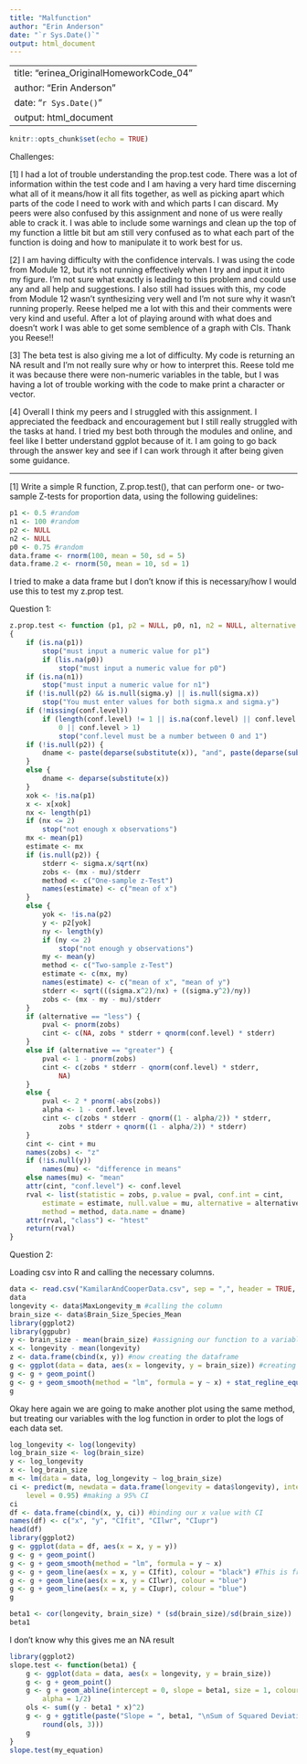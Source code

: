 ```yaml
---
title: "Malfunction"
author: "Erin Anderson"
date: "`r Sys.Date()`"
output: html_document
---
```

---
title: "erinea_OriginalHomeworkCode_04"
author: "Erin Anderson"
date: "`r Sys.Date()`"
output: html_document
---

```r
knitr::opts_chunk$set(echo = TRUE)
```
Challenges: 

[1] I had a lot of trouble understanding the prop.test code. There was a lot of information within the test code and I am having a very hard time discerning what all of it means/how it all fits together, as well as picking apart which parts of the code I need to work with and which parts I can discard. My peers were also confused by this assignment and none of us were really able to crack it. I was able to include some warnings and clean up the top of my function a little bit but am still very confused as to what each part of the function is doing and how to manipulate it to work best for us.

[2] I am having difficulty with the confidence intervals. I was using the code from Module 12, but it's not running effectively when I try and input it into my figure. I'm not sure what exactly is leading to this problem and could use any and all help and suggestions. I also still had issues with this, my code from Module 12 wasn't synthesizing very well and I'm not sure why it wasn't running properly. Reese helped me a lot with this and their comments were very kind and useful. After a lot of playing around with what does and doesn't work I was able to get some semblence of a graph with CIs. Thank you Reese!!

[3] The beta test is also giving me a lot of difficulty. My code is returning an NA result and I'm not really sure why or how to interpret this. Reese told me it was because there were non-numeric variables in the table, but I was having a lot of trouble working with the code to make print a character or vector. 

[4] Overall I think my peers and I struggled with this assignment. I appreciated the feedback and encouragement but I still really struggled with the tasks at hand. I tried my best both through the modules and online, and feel like I better understand ggplot because of it. I am going to go back through the answer key and see if I can work through it after being given some guidance.

---

[1] Write a simple R function, Z.prop.test(), that can perform one- or two-sample Z-tests for proportion data, using the following guidelines:

```r
p1 <- 0.5 #random
n1 <- 100 #random
p2 <- NULL
n2 <- NULL
p0 <- 0.75 #random
data.frame <- rnorm(100, mean = 50, sd = 5)
data.frame.2 <- rnorm(50, mean = 10, sd = 1)
```
I tried to make a data frame but I don't know if this is necessary/how I would use this to test my z.prop test. 

Question 1:
```r
z.prop.test <- function (p1, p2 = NULL, p0, n1, n2 = NULL, alternative = "two.sided", mu = 0, conf.level = 0.95) 
{
    if (is.na(p1)) 
        stop("must input a numeric value for p1")
        if (lis.na(p0)) 
            stop("must input a numeric value for p0")
    if (is.na(n1)) 
        stop("must input a numeric value for n1")
    if (!is.null(p2) && is.null(sigma.y) || is.null(sigma.x)) 
        stop("You must enter values for both sigma.x and sigma.y")
    if (!missing(conf.level)) 
        if (length(conf.level) != 1 || is.na(conf.level) || conf.level < 
            0 || conf.level > 1) 
            stop("conf.level must be a number between 0 and 1")
    if (!is.null(p2)) {
        dname <- paste(deparse(substitute(x)), "and", paste(deparse(substitute(p1))))
    }
    else {
        dname <- deparse(substitute(x))
    }
    xok <- !is.na(p1)
    x <- x[xok]
    nx <- length(p1)
    if (nx <= 2) 
        stop("not enough x observations")
    mx <- mean(p1)
    estimate <- mx
    if (is.null(p2)) {
        stderr <- sigma.x/sqrt(nx)
        zobs <- (mx - mu)/stderr
        method <- c("One-sample z-Test")
        names(estimate) <- c("mean of x")
    }
    else {
        yok <- !is.na(p2)
        y <- p2[yok]
        ny <- length(y)
        if (ny <= 2) 
            stop("not enough y observations")
        my <- mean(y)
        method <- c("Two-sample z-Test")
        estimate <- c(mx, my)
        names(estimate) <- c("mean of x", "mean of y")
        stderr <- sqrt(((sigma.x^2)/nx) + ((sigma.y^2)/ny))
        zobs <- (mx - my - mu)/stderr
    }
    if (alternative == "less") {
        pval <- pnorm(zobs)
        cint <- c(NA, zobs * stderr + qnorm(conf.level) * stderr)
    }
    else if (alternative == "greater") {
        pval <- 1 - pnorm(zobs)
        cint <- c(zobs * stderr - qnorm(conf.level) * stderr, 
            NA)
    }
    else {
        pval <- 2 * pnorm(-abs(zobs))
        alpha <- 1 - conf.level
        cint <- c(zobs * stderr - qnorm((1 - alpha/2)) * stderr, 
            zobs * stderr + qnorm((1 - alpha/2)) * stderr)
    }
    cint <- cint + mu
    names(zobs) <- "z"
    if (!is.null(y)) 
        names(mu) <- "difference in means"
    else names(mu) <- "mean"
    attr(cint, "conf.level") <- conf.level
    rval <- list(statistic = zobs, p.value = pval, conf.int = cint, 
        estimate = estimate, null.value = mu, alternative = alternative, 
        method = method, data.name = dname)
    attr(rval, "class") <- "htest"
    return(rval)
}
```

Question 2:

Loading csv into R and calling the necessary columns.
```r
data <- read.csv("KamilarAndCooperData.csv", sep = ",", header = TRUE, stringsAsFactors = FALSE) #importing the csv
data
longevity <- data$MaxLongevity_m #calling the column
brain_size <- data$Brain_Size_Species_Mean
library(ggplot2)
library(ggpubr)
y <- brain_size - mean(brain_size) #assigning our function to a variable per the module
x <- longevity - mean(longevity)
z <- data.frame(cbind(x, y)) #now creating the dataframe
g <- ggplot(data = data, aes(x = longevity, y = brain_size)) #creating the graph
g <- g + geom_point()
g <- g + geom_smooth(method = "lm", formula = y ~ x) + stat_regline_equation(label.x=30, label.y=310) + stat_cor(aes(label=..rr.label..), label.x=30, label.y=290)
g
```


Okay here again we are going to make another plot using the same method, but treating our variables with the log function in order to plot the logs of each data set.
```r
log_longevity <- log(longevity)
log_brain_size <- log(brain_size)
y <- log_longevity
x <- log_brain_size
m <- lm(data = data, log_longevity ~ log_brain_size)
ci <- predict(m, newdata = data.frame(longevity = data$longevity), interval = "confidence",
    level = 0.95) #making a 95% CI
ci
df <- data.frame(cbind(x, y, ci)) #binding our x value with CI
names(df) <- c("x", "y", "CIfit", "CIlwr", "CIupr")
head(df)
library(ggplot2) 
g <- ggplot(data = df, aes(x = x, y = y))
g <- g + geom_point()
g <- g + geom_smooth(method = "lm", formula = y ~ x)
g <- g + geom_line(aes(x = x, y = CIfit), colour = "black") #This is from module 12 but it's not working
g <- g + geom_line(aes(x = x, y = CIlwr), colour = "blue")
g <- g + geom_line(aes(x = x, y = CIupr), colour = "blue")
g
```


```r
beta1 <- cor(longevity, brain_size) * (sd(brain_size)/sd(brain_size))
beta1
```
I don't know why this gives me an NA result

```r
library(ggplot2)
slope.test <- function(beta1) {
    g <- ggplot(data = data, aes(x = longevity, y = brain_size))
    g <- g + geom_point()
    g <- g + geom_abline(intercept = 0, slope = beta1, size = 1, colour = "blue",
        alpha = 1/2)
    ols <- sum((y - beta1 * x)^2)
    g <- g + ggtitle(paste("Slope = ", beta1, "\nSum of Squared Deviations = ",
        round(ols, 3)))
    g
}
slope.test(my_equation)
```

